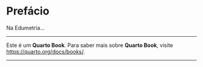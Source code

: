 :::: progress
:::: {.progress-bar style="width: 100%;"}
::::
::::

# Prefácio {.unnumbered}

Na Edumetria...

---

Este é um **Quarto Book**. Para saber mais sobre **Quarto Book**, visite <https://quarto.org/docs/books/>.

---

:::: progress
:::: {.progress-bar style="width: 100%;"}
::::
::::